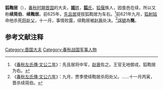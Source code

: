 {{模板:Infobox 先秦人物
|名称= 續鞫居
|姓=[[姬姓|姬]]
|氏=狐
|名=鞫居
|字=
|别名=
|别字=
|谥号=简
|时代=春秋
|国家=[[晋国|晋]] 
|身份=车右
|出生=
|逝世=前621年
}}
'''狐鞫居'''（{{bd|？||前621年||catIdx=X}}），[[春秋时期|春秋时期]][[晋国|晋国]]的大夫，[[姬姓|'''姬'''姓]]，[[狐氏|'''狐'''氏]]，[[狐偃|狐偃]]族人，因食邑在续，所以又称'''续简伯'''、'''续鞫居'''。前625年，[[先且居|先且居]]提拔狐鞫居为车右。<ref>《[[s:春秋左氏傳/文公|春秋左氏傳·文公二年]]》：先且居将中军，[[赵衰|赵衰]]佐之。王官无地御戎，狐鞫居为右。</ref>前621年九月，[[狐射姑|狐射姑]]命他杀死[[阳处父|阳处父]]，十一月，事情败露，续鞫居被[[赵盾|赵盾]]处决。<ref>《[[s:春秋左氏傳/文公|春秋左氏傳·文公六年]]》：九月，贾季使续鞫居杀阳处父。……十一月丙寅，晋杀续简伯。</ref>[[諡號|諡號]]為'''簡'''。

==参考文献注释==
{{Reflist}}
[[Category:晋国大夫|Category:晋国大夫]]
[[Category:春秋战国军事人物|Category:春秋战国军事人物]]
